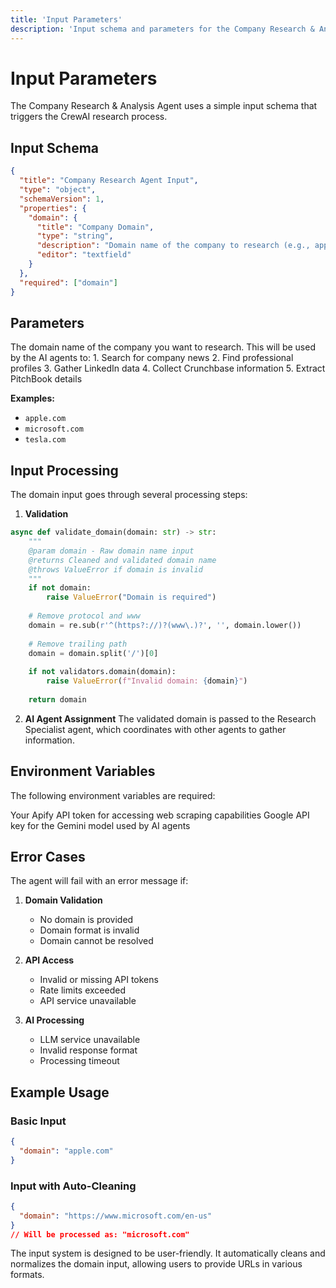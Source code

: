 ```yaml
---
title: 'Input Parameters'
description: 'Input schema and parameters for the Company Research & Analysis Agent'
---
```


# Input Parameters

The Company Research & Analysis Agent uses a simple input schema that triggers the CrewAI research process.

## Input Schema

```json
{
  "title": "Company Research Agent Input",
  "type": "object",
  "schemaVersion": 1,
  "properties": {
    "domain": {
      "title": "Company Domain",
      "type": "string",
      "description": "Domain name of the company to research (e.g., apple.com)",
      "editor": "textfield"
    }
  },
  "required": ["domain"]
}
```

## Parameters

<ParamField path="domain" type="string" required>
  The domain name of the company you want to research. This will be used by the AI agents to:
  1. Search for company news
  2. Find professional profiles
  3. Gather LinkedIn data
  4. Collect Crunchbase information
  5. Extract PitchBook details
  
  **Examples:**
  - `apple.com`
  - `microsoft.com`
  - `tesla.com`
</ParamField>

## Input Processing

The domain input goes through several processing steps:

1. **Validation**
```python
async def validate_domain(domain: str) -> str:
    """
    @param domain - Raw domain name input
    @returns Cleaned and validated domain name
    @throws ValueError if domain is invalid
    """
    if not domain:
        raise ValueError("Domain is required")
    
    # Remove protocol and www
    domain = re.sub(r'^(https?://)?(www\.)?', '', domain.lower())
    
    # Remove trailing path
    domain = domain.split('/')[0]
    
    if not validators.domain(domain):
        raise ValueError(f"Invalid domain: {domain}")
    
    return domain
```

2. **AI Agent Assignment**
The validated domain is passed to the Research Specialist agent, which coordinates with other agents to gather information.

## Environment Variables

The following environment variables are required:

<ParamField path="APIFY_TOKEN" type="string" required>
  Your Apify API token for accessing web scraping capabilities
</ParamField>

<ParamField path="GOOGLE_API_KEY" type="string" required>
  Google API key for the Gemini model used by AI agents
</ParamField>

## Error Cases

The agent will fail with an error message if:

1. **Domain Validation**
   - No domain is provided
   - Domain format is invalid
   - Domain cannot be resolved

2. **API Access**
   - Invalid or missing API tokens
   - Rate limits exceeded
   - API service unavailable

3. **AI Processing**
   - LLM service unavailable
   - Invalid response format
   - Processing timeout

## Example Usage

### Basic Input
```json
{
  "domain": "apple.com"
}
```

### Input with Auto-Cleaning
```json
{
  "domain": "https://www.microsoft.com/en-us"
}
// Will be processed as: "microsoft.com"
```

<Note>
The input system is designed to be user-friendly. It automatically cleans and normalizes the domain input, allowing users to provide URLs in various formats.
</Note>
